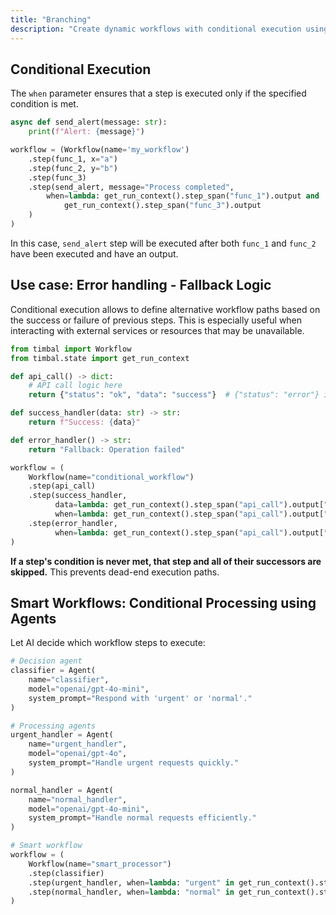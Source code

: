 ```yaml
---
title: "Branching"
description: "Create dynamic workflows with conditional execution using the `when` parameter to control which steps run based on runtime conditions"
---
```



## Conditional Execution

The `when` parameter ensures that a step is executed only if the specified condition is met.

```python highlight={9,10}
async def send_alert(message: str):
    print(f"Alert: {message}")

workflow = (Workflow(name='my_workflow')
    .step(func_1, x="a")
    .step(func_2, y="b")
    .step(func_3)
    .step(send_alert, message="Process completed",
        when=lambda: get_run_context().step_span("func_1").output and 
            get_run_context().step_span("func_3").output
    ) 
)
```

In this case, `send_alert` step will be executed after both `func_1` and `func_2` have been executed and have an output. 

## Use case: Error handling - Fallback Logic
Conditional execution allows to define alternative workflow paths based on the success or failure of previous steps. 
This is especially useful when interacting with external services or resources that may be unavailable.


```python 
from timbal import Workflow
from timbal.state import get_run_context

def api_call() -> dict:
    # API call logic here
    return {"status": "ok", "data": "success"}  # {"status": "error"} if failed

def success_handler(data: str) -> str:
    return f"Success: {data}"

def error_handler() -> str:
    return "Fallback: Operation failed"

workflow = (
    Workflow(name="conditional_workflow")
    .step(api_call)
    .step(success_handler, 
          data=lambda: get_run_context().step_span("api_call").output["data"],
          when=lambda: get_run_context().step_span("api_call").output["status"] == "ok")
    .step(error_handler,
          when=lambda: get_run_context().step_span("api_call").output["status"] == "error")
)
```

**If a step's condition is never met, that step and all of their successors are skipped.**
This prevents dead-end execution paths.


## Smart Workflows: Conditional Processing using Agents

Let AI decide which workflow steps to execute:

```python 
# Decision agent
classifier = Agent(
    name="classifier",
    model="openai/gpt-4o-mini",
    system_prompt="Respond with 'urgent' or 'normal'."
)

# Processing agents
urgent_handler = Agent(
    name="urgent_handler",
    model="openai/gpt-4o",
    system_prompt="Handle urgent requests quickly."
)

normal_handler = Agent(
    name="normal_handler",
    model="openai/gpt-4o-mini", 
    system_prompt="Handle normal requests efficiently."
)

# Smart workflow
workflow = (
    Workflow(name="smart_processor")
    .step(classifier)
    .step(urgent_handler, when=lambda: "urgent" in get_run_context().step_span("classifier").output.content[0].text())
    .step(normal_handler, when=lambda: "normal" in get_run_context().step_span("classifier").output.content[0].text())
)
```
